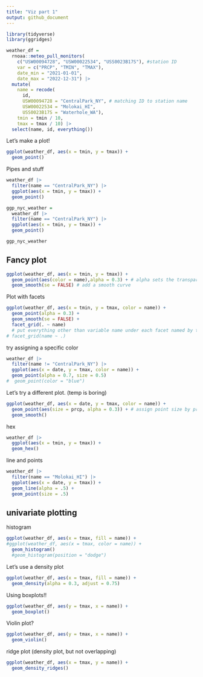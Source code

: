 ```yaml
---
title: "Viz part 1"
output: github_document
---
```


```r
library(tidyverse)
library(ggridges)
```

```r
weather_df = 
  rnoaa::meteo_pull_monitors(
    c("USW00094728", "USW00022534", "USS0023B17S"), #station ID
    var = c("PRCP", "TMIN", "TMAX"), 
    date_min = "2021-01-01",
    date_max = "2022-12-31") |>
  mutate(
    name = recode(
      id, 
      USW00094728 = "CentralPark_NY", # matching ID to station name
      USW00022534 = "Molokai_HI",
      USS0023B17S = "Waterhole_WA"),
    tmin = tmin / 10,
    tmax = tmax / 10) |>
  select(name, id, everything())
```

Let's make a plot!

```r
ggplot(weather_df, aes(x = tmin, y = tmax)) + 
  geom_point()
```

Pipes and stuff

```r
weather_df |>
  filter(name == "CentralPark_NY") |>
  ggplot(aes(x = tmin, y = tmax)) +
  geom_point()

ggp_nyc_weather =
  weather_df |>
  filter(name == "CentralPark_NY") |>
  ggplot(aes(x = tmin, y = tmax)) +
  geom_point()

ggp_nyc_weather
```

## Fancy plot

```r
ggplot(weather_df, aes(x = tmin, y = tmax)) + 
  geom_point(aes(color = name),alpha = 0.3) + # alpha sets the transparency of points
  geom_smooth(se = FALSE) # add a smooth curve
```

Plot with facets

```r
ggplot(weather_df, aes(x = tmin, y = tmax, color = name)) + 
  geom_point(alpha = 0.3) +
  geom_smooth(se = FALSE) +
  facet_grid(. ~ name) 
  # put everything other than variable name under each facet named by the variable
# facet_grid(name ~ .)
```

try assigning a specific color

```r
weather_df |>
  filter(name != "CentralPark_NY") |>
  ggplot(aes(x = date, y = tmax, color = name)) +
  geom_point(alpha = 0.7, size = 0.5)
#  geom_point(color = "blue")
```


Let's try a different plot. (temp is boring)

```r
ggplot(weather_df, aes(x = date, y = tmax, color = name)) + 
  geom_point(aes(size = prcp, alpha = 0.3)) + # assign point size by precipitation
  geom_smooth()

```

hex

```r
weather_df |>
  ggplot(aes(x = tmin, y = tmax)) +
  geom_hex()
```

line and points

```r
weather_df |>
  filter(name == "Molokai_HI") |>
  ggplot(aes(x = date, y = tmax)) +
  geom_line(alpha = .5) +
  geom_point(size = .5)
```


## univariate plotting

histogram

```r
ggplot(weather_df, aes(x = tmax, fill = name)) +
#ggplot(weather_df, aes(x = tmax, color = name)) +
  geom_histogram()
  #geom_histogram(position = "dodge")
```


Let's use a density plot 

```r
ggplot(weather_df, aes(x = tmax, fill = name)) +
  geom_density(alpha = 0.3, adjust = 0.75)
```

Using boxplots!!

```r
ggplot(weather_df, aes(y = tmax, x = name)) +
  geom_boxplot()
```

Violin plot?

```r
ggplot(weather_df, aes(y = tmax, x = name)) +
  geom_violin()
```

ridge plot
(density plot, but not overlapping)

```r
ggplot(weather_df, aes(x = tmax, y = name)) +
  geom_density_ridges()
```

